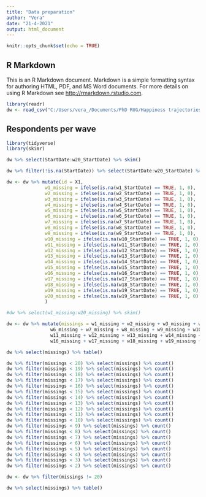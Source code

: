 ```yaml
---
title: "Data preparation"
author: "Vera"
date: "21-4-2021"
output: html_document
---
```


```r
knitr::opts_chunk$set(echo = TRUE)
```

## R Markdown

This is an R Markdown document. Markdown is a simple formatting syntax for authoring HTML, PDF, and MS Word documents. For more details on using R Markdown see <http://rmarkdown.rstudio.com>.

```r
library(readr)
dw <- read_csv("C:/Users/vera_/Documents/PhD RUG/Happiness trajectories COVID/PsyCorona Happiness/RMD05_Anne Margit Reitsema_2021-04-25 23-15 CEST.csv")
```
## Respondents per wave
```r
library(tidyverse)
library(skimr)

dw %>% select(StartDate:w20_StartDate) %>% skim()

dw %>% filter(!is.na(StartDate)) %>% select(StartDate:w20_StartDate) %>% skim()
```
```r
dw <- dw %>% mutate(id = X1,
              w1_missing = ifelse(is.na(w1_StartDate) == TRUE, 1, 0),
              w2_missing = ifelse(is.na(w2_StartDate) == TRUE, 1, 0),
              w3_missing = ifelse(is.na(w3_StartDate) == TRUE, 1, 0),
              w4_missing = ifelse(is.na(w4_StartDate) == TRUE, 1, 0),
              w5_missing = ifelse(is.na(w5_StartDate) == TRUE, 1, 0),
              w6_missing = ifelse(is.na(w6_StartDate) == TRUE, 1, 0),
              w7_missing = ifelse(is.na(w7_StartDate) == TRUE, 1, 0),
              w8_missing = ifelse(is.na(w8_StartDate) == TRUE, 1, 0),
              w9_missing = ifelse(is.na(w9_StartDate) == TRUE, 1, 0),
              w10_missing = ifelse(is.na(w10_StartDate) == TRUE, 1, 0),
              w11_missing = ifelse(is.na(w11_StartDate) == TRUE, 1, 0),
              w12_missing = ifelse(is.na(w12_StartDate) == TRUE, 1, 0),
              w13_missing = ifelse(is.na(w13_StartDate) == TRUE, 1, 0),
              w14_missing = ifelse(is.na(w14_StartDate) == TRUE, 1, 0),
              w15_missing = ifelse(is.na(w15_StartDate) == TRUE, 1, 0),
              w16_missing = ifelse(is.na(w16_StartDate) == TRUE, 1, 0),
              w17_missing = ifelse(is.na(w17_StartDate) == TRUE, 1, 0),
              w18_missing = ifelse(is.na(w18_StartDate) == TRUE, 1, 0),
              w19_missing = ifelse(is.na(w19_StartDate) == TRUE, 1, 0),
              w20_missing = ifelse(is.na(w19_StartDate) == TRUE, 1, 0)
              ) 

#dw %>% select(w1_missing:w20_missing) %>% skim()

dw <- dw %>% mutate(missings = w1_missing + w2_missing + w3_missing + w4_missing + w5_missing +
                w6_missing + w7_missing + w8_missing + w9_missing + w10_missing +
                w11_missing + w12_missing + w13_missing + w14_missing + w15_missing +
                w16_missing + w17_missing + w18_missing + w19_missing + w20_missing) 

dw %>% select(missings) %>% table()
```


```r
dw %>% filter(missings < 20) %>% select(missings) %>% count()
dw %>% filter(missings < 19) %>% select(missings) %>% count()
dw %>% filter(missings < 18) %>% select(missings) %>% count()
dw %>% filter(missings < 17) %>% select(missings) %>% count()
dw %>% filter(missings < 16) %>% select(missings) %>% count()
dw %>% filter(missings < 15) %>% select(missings) %>% count()
dw %>% filter(missings < 14) %>% select(missings) %>% count()
dw %>% filter(missings < 13) %>% select(missings) %>% count()
dw %>% filter(missings < 12) %>% select(missings) %>% count()
dw %>% filter(missings < 11) %>% select(missings) %>% count()
dw %>% filter(missings < 10) %>% select(missings) %>% count()
dw %>% filter(missings < 9) %>% select(missings) %>% count()
dw %>% filter(missings < 8) %>% select(missings) %>% count()
dw %>% filter(missings < 7) %>% select(missings) %>% count()
dw %>% filter(missings < 6) %>% select(missings) %>% count()
dw %>% filter(missings < 5) %>% select(missings) %>% count()
dw %>% filter(missings < 4) %>% select(missings) %>% count()
dw %>% filter(missings < 3) %>% select(missings) %>% count()
dw %>% filter(missings < 2) %>% select(missings) %>% count()
```

```r
dw <- dw %>% filter(missings != 20)

dw %>% select(missings) %>% table()
```

